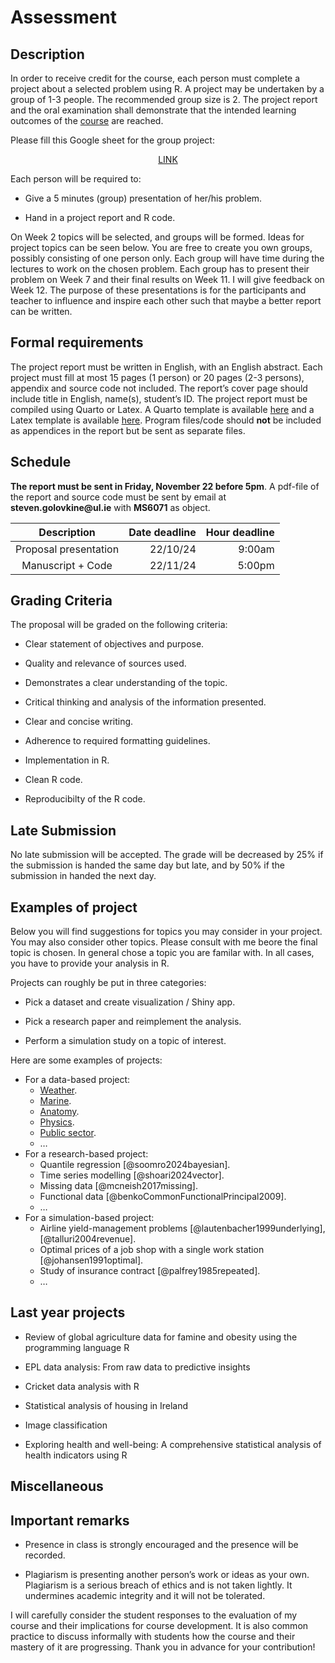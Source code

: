 # Assessment

## Description


In order to receive credit for the course, each person must complete a project about a selected problem using R. A project may be undertaken by a group of 1-3 people. The recommended group size is 2. The project report and the oral examination shall demonstrate that the intended learning outcomes of the [course](/information/overview.qmd) are reached. 


Please fill this Google sheet for the group project:

<center>[LINK](https://docs.google.com/spreadsheets/d/1f-UrPNahYLqjcTAoHOrhbr95mFoPksRxuwZTlJRRYgc/edit?usp=sharing)</center>



Each person will be required to:

* Give a 5 minutes (group) presentation of her/his problem.

* Hand in a project report and R code.


On Week 2 topics will be selected, and groups will be formed. Ideas for project topics can be seen below. You are free to create you own groups, possibly consisting of one person only. Each group will have time during the lectures to work on the chosen problem. Each group has to present their problem on Week 7 and their final results on Week 11. I will give feedback on Week 12. The purpose of these presentations is for the participants and teacher to influence and inspire each other such that maybe a better report can be written.

## Formal requirements

The project report must be written in English, with an English abstract. Each project must fill at most 15 pages (1 person) or 20 pages (2-3 persons), appendix and source code not included. The report's cover page should include title in English, name(s), student's ID. The project report must be compiled using Quarto or Latex. A Quarto template is available [here](/information/templates/template_quarto.zip) and a Latex template is available [here](/information/templates/template_latex.zip). Program files/code should **not** be included as appendices in the report but be sent as separate files.


## Schedule

**The report must be sent in Friday, November 22 before 5pm**. A pdf-file of the report and source code must be sent by email at **steven.golovkine@ul.ie** with **MS6071** as object.

| Description | Date deadline | Hour deadline |
|:------:|--------:|--------:|
| Proposal presentation | 22/10/24 | 9:00am |
| Manuscript + Code | 22/11/24 | 5:00pm |


## Grading Criteria

The proposal will be graded on the following criteria:

* Clear statement of objectives and purpose.

* Quality and relevance of sources used.

* Demonstrates a clear understanding of the topic.

* Critical thinking and analysis of the information presented.

* Clear and concise writing.

* Adherence to required formatting guidelines.

* Implementation in R.

* Clean R code.

* Reproducibilty of the R code.


## Late Submission 

No late submission will be accepted. The grade will be decreased by 25% if the submission is handed the same day but late, and by 50% if the submission in handed the next day.


## Examples of project

Below you will find suggestions for topics you may consider in your project. You may also consider other topics. Please consult with me beore the final topic is chosen. In general chose a topic you are familar with. In all cases, you have to provide your analysis in R.


Projects can roughly be put in three categories:

* Pick a dataset and create visualization / Shiny app.

* Pick a research paper and reimplement the analysis.

* Perform a simulation study on a topic of interest. 

Here are some examples of projects:

* For a data-based project:
    - [Weather](https://github.com/taohan10200/WEATHER-5K).
    - [Marine](https://data.marine.copernicus.eu/products).
    - [Anatomy](https://physionet.org/about/database/).
    - [Physics](http://opendata.cern.ch).
    - [Public sector](https://data.gov.ie).
    - ...

* For a research-based project:
    - Quantile regression [@soomro2024bayesian].
    - Time series modelling [@shoari2024vector].
    - Missing data [@mcneish2017missing].
    - Functional data [@benkoCommonFunctionalPrincipal2009].
    - ...

* For a simulation-based project:
    - Airline yield-management problems [@lautenbacher1999underlying],[@talluri2004revenue].
    - Optimal prices of a job shop with a single work station [@johansen1991optimal].
    - Study of insurance contract [@palfrey1985repeated].
    - ...


## Last year projects

* Review of global agriculture data for famine and obesity using the programming language R

* EPL data analysis: From raw data to predictive insights

* Cricket data analysis with R

* Statistical analysis of housing in Ireland

* Image classification

* Exploring health and well-being: A comprehensive statistical analysis of health indicators using R


## Miscellaneous

::: {.callout-important}
## Important remarks

* Presence in class is strongly encouraged and the presence will be recorded.

* Plagiarism is presenting another person’s work or ideas as your own. Plagiarism is a serious breach of ethics and is not taken lightly. It undermines academic integrity and it will not be tolerated.

:::

I will carefully consider the student responses to the evaluation of my course and their implications for course development. It is also common practice to discuss informally with students how the course and their mastery of it are progressing. Thank you in advance for your contribution!
